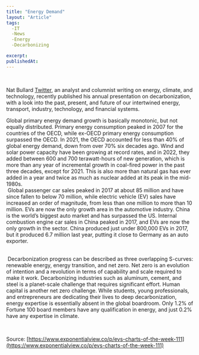 ```yaml
---
title: "Energy Demand"
layout: "Article"
tags: 
  -IT
  -News
  -Energy
  -Decarbonizing

excerpt:
publishedAt:
---
```


<br />
<p classeName="article__text">

Nat Bullard [Twitter](https://twitter.com/NatBullard), an analyst and columnist writing on energy, climate, and technology, recently published his annual presentation on decarbonization, with a look into the past, present, and future of our intertwined energy, transport, industry, technology, and financial systems.
<br/>
<Image src="/energy_demande.png" alt="" width={600} height={500} />

Global primary energy demand growth is basically monotonic, but not equally distributed. Primary energy consumption peaked in 2007 for the countries of the OECD, while ex-OECD primary energy consumption surpassed the OECD. In 2021, the OECD accounted for less than 40% of global energy demand, down from over 70% six decades ago.
Wind and solar power capacity have been growing at record rates, and in 2022, they added between 600 and 700 terawatt-hours of new generation, which is more than any year of incremental growth in coal-fired power in the past three decades, except for 2021. This is also more than natural gas has ever added in a year and twice as much as nuclear added at its peak in the mid-1980s.
<br/>
<Image src="/car_sales.png" alt="" width={600} height={500} />
Global passenger car sales peaked in 2017 at about 85 million and have since fallen to below 70 million, while electric vehicle (EV) sales have increased an order of magnitude, from less than one million to more than 10 million. EVs are now the only growth area in the automotive industry.
China is the world’s biggest auto market and has surpassed the US. Internal combustion engine car sales in China peaked in 2017, and EVs are now the only growth in the sector. China produced just under 800,000 EVs in 2017, but it produced 6.7 million last year, putting it close to Germany as an auto exporter.

<br/>
<Image src="/Hard-industrie.png" alt="" width={600} height={500} />
Decarbonization progress can be described as three overlapping S-curves: renewable energy, energy transition, and net zero. Net zero is an evolution of intention and a revolution in terms of capability and scale required to make it work. Decarbonizing industries such as aluminum, cement, and steel is a planet-scale challenge that requires significant effort.
Human capital is another net zero challenge. While students, young professionals, and entrepreneurs are dedicating their lives to deep decarbonization, energy expertise is essentially absent in the global boardroom. Only 1.2% of Fortune 100 board members have any qualification in energy, and just 0.2% have any expertise in climate.









</p>
<br />

Source: [https://www.exponentialview.co/p/evs-charts-of-the-week-111](https://www.exponentialview.co/p/evs-charts-of-the-week-111)

